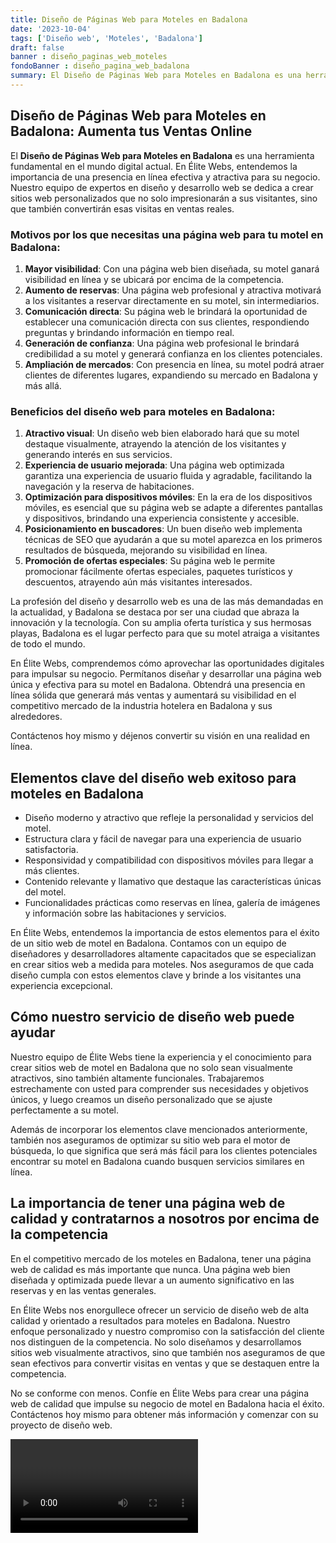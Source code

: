 ```yaml
---
title: Diseño de Páginas Web para Moteles en Badalona
date: '2023-10-04'
tags: ['Diseño web', 'Moteles', 'Badalona']
draft: false
banner : diseño_paginas_web_moteles
fondoBanner : diseño_pagina_web_badalona
summary: El Diseño de Páginas Web para Moteles en Badalona es una herramienta fundamental en el mundo digital actual. En Élite Webs, entendemos la importancia de una presencia en línea efectiva y atractiva para su negocio. Nuestro equipo de expertos en diseño y desarrollo web se dedica a crear sitios web personalizados que no solo impresionarán a sus visitantes, sino que también convertirán esas visitas en ventas reales.
---
```


## Diseño de Páginas Web para Moteles en Badalona: Aumenta tus Ventas Online

El **Diseño de Páginas Web para Moteles en Badalona** es una herramienta fundamental en el mundo digital actual. En Élite Webs, entendemos la importancia de una presencia en línea efectiva y atractiva para su negocio. Nuestro equipo de expertos en diseño y desarrollo web se dedica a crear sitios web personalizados que no solo impresionarán a sus visitantes, sino que también convertirán esas visitas en ventas reales.

### Motivos por los que necesitas una página web para tu motel en Badalona:

1. **Mayor visibilidad**: Con una página web bien diseñada, su motel ganará visibilidad en línea y se ubicará por encima de la competencia.
2. **Aumento de reservas**: Una página web profesional y atractiva motivará a los visitantes a reservar directamente en su motel, sin intermediarios.
3. **Comunicación directa**: Su página web le brindará la oportunidad de establecer una comunicación directa con sus clientes, respondiendo preguntas y brindando información en tiempo real.
4. **Generación de confianza**: Una página web profesional le brindará credibilidad a su motel y generará confianza en los clientes potenciales.
5. **Ampliación de mercados**: Con presencia en línea, su motel podrá atraer clientes de diferentes lugares, expandiendo su mercado en Badalona y más allá.

### Beneficios del diseño web para moteles en Badalona:

1. **Atractivo visual**: Un diseño web bien elaborado hará que su motel destaque visualmente, atrayendo la atención de los visitantes y generando interés en sus servicios.
2. **Experiencia de usuario mejorada**: Una página web optimizada garantiza una experiencia de usuario fluida y agradable, facilitando la navegación y la reserva de habitaciones.
3. **Optimización para dispositivos móviles**: En la era de los dispositivos móviles, es esencial que su página web se adapte a diferentes pantallas y dispositivos, brindando una experiencia consistente y accesible.
4. **Posicionamiento en buscadores**: Un buen diseño web implementa técnicas de SEO que ayudarán a que su motel aparezca en los primeros resultados de búsqueda, mejorando su visibilidad en línea.
5. **Promoción de ofertas especiales**: Su página web le permite promocionar fácilmente ofertas especiales, paquetes turísticos y descuentos, atrayendo aún más visitantes interesados.

La profesión del diseño y desarrollo web es una de las más demandadas en la actualidad, y Badalona se destaca por ser una ciudad que abraza la innovación y la tecnología. Con su amplia oferta turística y sus hermosas playas, Badalona es el lugar perfecto para que su motel atraiga a visitantes de todo el mundo.

En Élite Webs, comprendemos cómo aprovechar las oportunidades digitales para impulsar su negocio. Permítanos diseñar y desarrollar una página web única y efectiva para su motel en Badalona. Obtendrá una presencia en línea sólida que generará más ventas y aumentará su visibilidad en el competitivo mercado de la industria hotelera en Badalona y sus alrededores.

Contáctenos hoy mismo y déjenos convertir su visión en una realidad en línea.

<GifSeo />

<Cta />

## Elementos clave del diseño web exitoso para moteles en Badalona

- Diseño moderno y atractivo que refleje la personalidad y servicios del motel.
- Estructura clara y fácil de navegar para una experiencia de usuario satisfactoria.
- Responsividad y compatibilidad con dispositivos móviles para llegar a más clientes.
- Contenido relevante y llamativo que destaque las características únicas del motel.
- Funcionalidades prácticas como reservas en línea, galería de imágenes y información sobre las habitaciones y servicios.

En Élite Webs, entendemos la importancia de estos elementos para el éxito de un sitio web de motel en Badalona. Contamos con un equipo de diseñadores y desarrolladores altamente capacitados que se especializan en crear sitios web a medida para moteles. Nos aseguramos de que cada diseño cumpla con estos elementos clave y brinde a los visitantes una experiencia excepcional.

## Cómo nuestro servicio de diseño web puede ayudar

Nuestro equipo de Élite Webs tiene la experiencia y el conocimiento para crear sitios web de motel en Badalona que no solo sean visualmente atractivos, sino también altamente funcionales. Trabajaremos estrechamente con usted para comprender sus necesidades y objetivos únicos, y luego creamos un diseño personalizado que se ajuste perfectamente a su motel.

Además de incorporar los elementos clave mencionados anteriormente, también nos aseguramos de optimizar su sitio web para el motor de búsqueda, lo que significa que será más fácil para los clientes potenciales encontrar su motel en Badalona cuando busquen servicios similares en línea.

## La importancia de tener una página web de calidad y contratarnos a nosotros por encima de la competencia

En el competitivo mercado de los moteles en Badalona, tener una página web de calidad es más importante que nunca. Una página web bien diseñada y optimizada puede llevar a un aumento significativo en las reservas y en las ventas generales.

En Élite Webs nos enorgullece ofrecer un servicio de diseño web de alta calidad y orientado a resultados para moteles en Badalona. Nuestro enfoque personalizado y nuestro compromiso con la satisfacción del cliente nos distinguen de la competencia. No solo diseñamos y desarrollamos sitios web visualmente atractivos, sino que también nos aseguramos de que sean efectivos para convertir visitas en ventas y que se destaquen entre la competencia.

No se conforme con menos. Confíe en Élite Webs para crear una página web de calidad que impulse su negocio de motel en Badalona hacia el éxito. Contáctenos hoy mismo para obtener más información y comenzar con su proyecto de diseño web.

<Video />

<CtaBot job='Moteles' city='Badalona'/>

<Gmaps query='Badalona+españa+maps' />